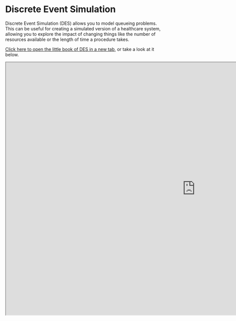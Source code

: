 # Discrete Event Simulation

Discrete Event Simulation (DES) allows you to model queueing problems. This can be useful for creating a simulated version of a healthcare system, allowing you to explore the impact of changing things like the number of resources available or the length of time a procedure takes.

[Click here to open the little book of DES in a new tab](https://hsma-programme.github.io/hsma6_des_book/){target="_blank"}, or take a look at it below.

```{=html}
<iframe width="1200" height="800" src="https://hsma-programme.github.io/hsma6_des_book/" title="HSMA - the little book of DES"></iframe>
```
